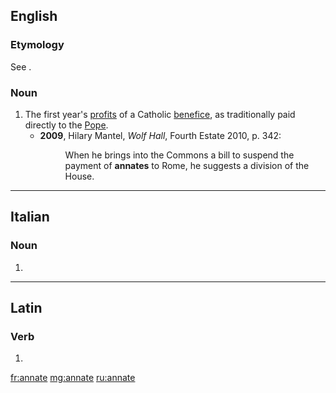==English==

===Etymology===
See {{m|en|ann}}.

===Noun===
{{en-noun}}

# The first year's [[profit]]s of a Catholic [[benefice]], as traditionally paid directly to the [[Pope]].
#* '''2009''', Hilary Mantel, ''Wolf Hall'', Fourth Estate 2010, p. 342:
#*: When he brings into the Commons a bill to suspend the payment of '''annates''' to Rome, he suggests a division of the House.

----

==Italian==

===Noun===
{{head|it|noun plural form|g=f}}

# {{plural of|annata|lang=it}}

----

==Latin==

===Verb===
{{la-verb-form|annāte}}

# {{inflection of|annō||2|p|pres|actv|impr|lang=la}}

[[fr:annate]]
[[mg:annate]]
[[ru:annate]]